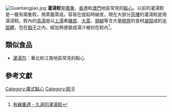 [[File:Guantangjiao.jpg|thumb]]
'''灌湯餃'''是[[廣東|廣東]]、[[香港|香港]]和[[澳門|澳門]]地區常見的[[點心|點心]]。以前的灌湯餃是一籠有兩隻餃，用蒸籠蒸成，容易在提起時破皮，現在大部分[[茶樓|茶樓]]的灌湯餃是用湯浸餃。餃內的[[高湯|高湯]]是以[[上湯|上湯]]煮[[豬皮|豬皮]]、[[大菜|大菜]]、[[鷄腳|鷄腳]]等含大量[[膠原|膠原]]的食材[[凝固|凝固]]成的[[半固體|半固體]]，包在[[餡子|餡子]]之內，經加熱便變成湯汁被封在餃內<ref>[http://www.jiujik.com/jsarticle.php?lcid=HK.B5&artid=3000015145&arttype=INDP&artsection=CAREER 有緣重遇 - 久違的灌湯餃]{{dead link|date=2018年3月 |bot=InternetArchiveBot |fix-attempted=yes }}</ref>。

==類似食品==
*[[灌湯包|灌湯包]]：華北和江南地區常見的點心

==參考文獻==
<div class="references-small">
<references></references>
</div>
{{food-stub}}

[[Category:廣式點心|Category:廣式點心]]
[[Category:餃子|Category:餃子]]